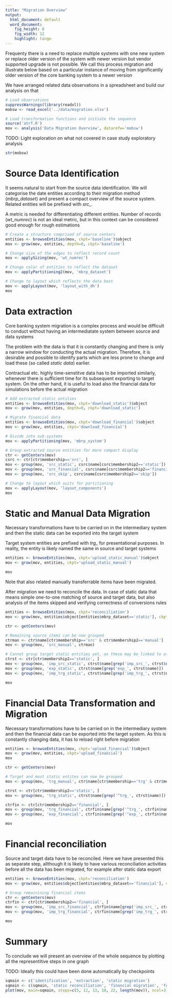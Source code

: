 ```yaml
---
title: "Migration Overview"
output:
  html_document: default
  word_document:
    fig_height: 8
    fig_width: 12
    highlight: tango
---
```

Frequenty there is a need to replace multiple systems with one new system or replace older version of the system with newer version but vendor supported upgrade is not possible. We call this process migration and illustrate below based on a particular instance of moving from significantly older version of the core banking system to a newer version

We have arranged related data observations in a spreadsheet and build our analysis on that

```r
# Load observations
suppressWarnings(library(readxl))
mobsw <- read_excel('../data/migration.xlsx')

# Load transformation functions and initiate the sequence
source('atrf.R')
mov <- analysis('Data Migration Overview', datarefw='mobsw')
```

TODO: Light exploration on what not covered in case study exploratory analysis

```r
str(mobsw)
```

# Source Data Identification
It seems natural to start from the source data identification. We will categorise the date entities according to their migration method (*mbrp_dataset*) and present a compact overview of the source system. Related entities will be prefixed with *src_*.

A metric is needed for differentiating different entities. Number of records (*wt_numrec*) is not an ideal metric, but in this context can be considered good enough for rough estimations

```r
# Create a structure comprised of source centers
entities <- browseEntities(mov, ckpt='baseline')$object
mov <- grow(mov, entities, depth=0, ckpt='baseline')

# Change size of the edges to reflect record count
mov <- applySizing(mov, 'wt_numrec')

# Change color of entities to reflect the dataset
mov <- applyPartitioning2(mov, 'mbrp_dataset')

# Change to layout which reflects the data best 
mov <- applyLayout(mov, 'layout_with_dh')
mov
```

# Data extraction
Core banking system migration is a complex process and would be difficult to conduct without having an intermediatate system between source and data systems

The problem with the data is that it is constantly changing and there is only a narrow window for conducting the actual migration. Therefore, it is desirable and possible to identify parts which are less prone to change and load these (so called *static data*) earlier.

Contractual etc. highly time-senstitve data has to be imported similarly, whenever there is sufficient time for its subsequent exporting to target system. On the other hand, it is useful to load also the financial data for simulations before the actual migration

```r
# Add extracted static entities
entities <- browseEntities(mov, ckpt='download_static')$object
mov <- grow(mov, entities, depth=0, ckpt='download_static')

# Migrate financial data
entities <- browseEntities(mov, ckpt='download_financial')$object
mov <- grow(mov, entities, ckpt='download_financial')

# Divide into sub-systems
mov <- applyPartitioning(mov, 'mbrp_system')

# Group extracted source entities for more compact display
ctr <- getCenters(mov)
csrc <- ctr[ctr$membership=='src', ]
mov <- group(mov, 'src_static', csrc$name[csrc$membership2=='static'])
mov <- group(mov, 'src_financial', csrc$name[csrc$membership2=='financial'])
mov <- group(mov, 'src_skip', csrc$name[csrc$membership2=='skip'])

# Change to layout which suits for partitioning 
mov <- applyLayout(mov, 'layout_components')
mov
```

# Static and Manual Data Migration
Necessary transformations have to be carried on in the intermediary system and then the static data can be exported into the target system

Target system entities are prefixed with *trg_* for presentational purposes. In reality, the entity is likely named the same in source and target systems

```r
entities <- browseEntities(mov, ckpt='upload_static_manual')$object
mov <- grow(mov, entities, ckpt='upload_static_manual')

mov
```

Note that also related manually transferrable items have been migrated.

After migration we need to reconcile the data. In case of static data that means simple one-to-one matching of source and target data, but also analysis of the items skipped and verifying correctness of conversions rules

```r
entities <- browseEntities(mov, ckpt='reconciliation')
mov <- grow(mov, entities$object[entities$mbrp_dataset=='static'], ckpt='reconciliation')

ctr <- getCenters(mov)

# Remaining source items can be now grouped
ctrman <- ctr$name[ctr$membership=='src' & ctr$membership2=='manual']
mov <- group(mov, 'src_manual', ctrman)

# Cannot group target static entities yet, as these may be linked to other items
ctrst <- ctr[ctr$membership2=='static', ]
mov <- group(mov, 'imp_src_static', ctrst$name[grep('imp_src_', ctrst$name)])
mov <- group(mov, 'exp_static', ctrst$name[grep('exp_', ctrst$name)])
mov <- group(mov, 'imp_trg_static', ctrst$name[grep('imp_trg_', ctrst$name)])

mov
```

# Financial Data Transformation and Migration
Necessary transformations have to be carried on in the intermediary system and then the financial data can be exported into the target system. As this is constantly changing data, it has to reload right before migration

```r
entities <- browseEntities(mov, ckpt='upload_financial')$object
mov <- grow(mov, entities, ckpt='upload_financial')
mov

ctr <- getCenters(mov)

# Target and most static entites can now be grouped
mov <- group(mov, 'trg_manual', ctr$name[ctr$membership=='trg' & ctr$membership2=='manual'])

ctrst <- ctr[ctr$membership2=='static', ]
mov <- group(mov, 'trg_static', ctrst$name[grep('^trg_', ctrst$name)])

ctrfin <- ctr[ctr$membership2=='financial', ]
mov <- group(mov, 'trg_financial', ctrfin$name[grep('^trg_', ctrfin$name)])
mov <- group(mov, 'exp_financial', ctrfin$name[grep('^exp_', ctrfin$name)])

mov
```

# Financial reconciliation
Source and target data have to be reconciled. Here we have presented this as separate step, allthough it is likely to have various reconciliation activities before all the data has been migrated, for example after static data export

```r
entities <- browseEntities(mov, ckpt='reconciliation')
mov <- grow(mov, entities$object[entities$mbrp_dataset=='financial'], ckpt='reconciliation')

# Group remainining financial items
ctr <- getCenters(mov)
ctrfin <- ctr[ctr$membership2=='financial', ]
mov <- group(mov, 'imp_src_financial', ctrfin$name[grep('imp_src_', ctrfin$name)])
mov <- group(mov, 'imp_trg_financial', ctrfin$name[grep('imp_trg_', ctrfin$name)])

mov
```

# Summary
To conclude we will present an overview of the whole sequence by plotting all the representitive steps in one graph

TODO: Ideally this could have been done automatically by checkpoints

```r
sqmain <- c('identification', 'extraction', 'static migration')
sqmain <- c(sqmain, 'static reconciliation', 'financial migration', 'full reconciliation')
plot(mov, main=sqmain, steps=c(5, 12, 13, 18, 22, length(mov)), ncol=3)
```

